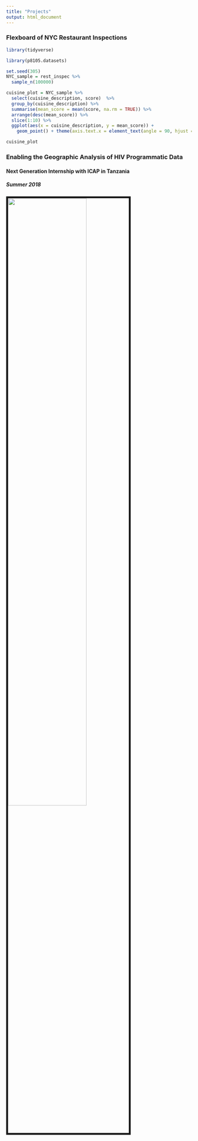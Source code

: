 ```yaml
---
title: "Projects"
output: html_document
---
```

### Flexboard of NYC Restaurant Inspections
```r
library(tidyverse)

library(p8105.datasets)

set.seed(305)
NYC_sample = rest_inspec %>% 
  sample_n(100000)
```

```r

cuisine_plot = NYC_sample %>% 
  select(cuisine_description, score)  %>% 
  group_by(cuisine_description) %>% 
  summarise(mean_score = mean(score, na.rm = TRUE)) %>% 
  arrange(desc(mean_score)) %>% 
  slice(1:10) %>%
  ggplot(aes(x = cuisine_description, y = mean_score)) +
    geom_point() + theme(axis.text.x = element_text(angle = 90, hjust = 1)) + labs(x = "Type of Cuisine", y = "Mean Inspection Score", title = "Cuisines With Worst Scores", caption = "Each violation adds points to the evaluation. Higher scores mean more violations.") 

cuisine_plot

```

### Enabling the Geographic Analysis of HIV Programmatic Data
#### Next Generation Internship with ICAP in Tanzania
##### Summer 2018

<img src = "images/ICAP Tableau Poster.jpg" style = "width:65%; border:5px solid; margin-right: 20px" align="left">


